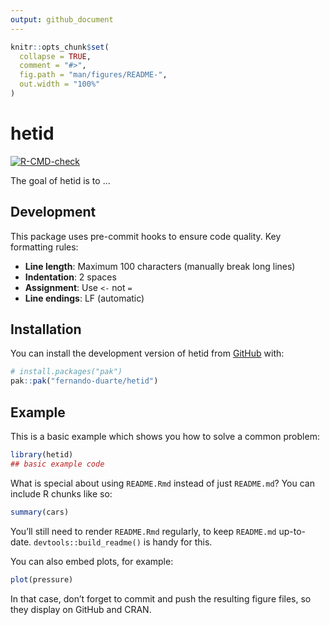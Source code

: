 ```yaml
---
output: github_document
---
```


<!-- README.md is generated from README.Rmd. Please edit that file -->

```r
knitr::opts_chunk$set(
  collapse = TRUE,
  comment = "#>",
  fig.path = "man/figures/README-",
  out.width = "100%"
)
```

# hetid

<!-- badges: start -->
[![R-CMD-check](https://github.com/fernando-duarte/hetid/actions/workflows/R-CMD-check.yaml/badge.svg)](https://github.com/fernando-duarte/hetid/actions/workflows/R-CMD-check.yaml)
<!-- badges: end -->

The goal of hetid is to ...

## Development

This package uses pre-commit hooks to ensure code quality. Key formatting rules:

- **Line length**: Maximum 100 characters (manually break long lines)
- **Indentation**: 2 spaces
- **Assignment**: Use `<-` not `=`
- **Line endings**: LF (automatic)

## Installation

You can install the development version of hetid from [GitHub](https://github.com/) with:

``` r
# install.packages("pak")
pak::pak("fernando-duarte/hetid")
```

## Example

This is a basic example which shows you how to solve a common problem:

```r
library(hetid)
## basic example code
```

What is special about using `README.Rmd` instead of just `README.md`? You can include R chunks like so:

```r
summary(cars)
```

You'll still need to render `README.Rmd` regularly, to keep `README.md` up-to-date. `devtools::build_readme()` is handy for this.

You can also embed plots, for example:

```r
plot(pressure)
```

In that case, don't forget to commit and push the resulting figure files, so they display on GitHub and CRAN.

